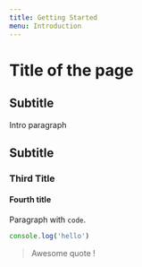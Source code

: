 ```yaml
---
title: Getting Started
menu: Introduction
---
```


# Title of the page

## Subtitle

Intro paragraph

## Subtitle

### Third Title

#### Fourth title

Paragraph with `code`.

```js
console.log('hello')
```

> Awesome quote !
